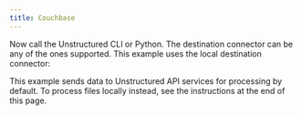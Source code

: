 ```yaml
---
title: Couchbase
---
```



<NewDocument />


<SharedCouchbase/>

Now call the Unstructured CLI or Python. The destination connector can be any of the ones supported. This example uses the local destination connector:

This example sends data to Unstructured API services for processing by default. To process files locally instead, see the instructions at the end of this page.


<CodeGroup>
  <CouchbaseSh />
  <CouchbasePyV2 />
</CodeGroup>



<SharedPartitionByAPIOSS/>